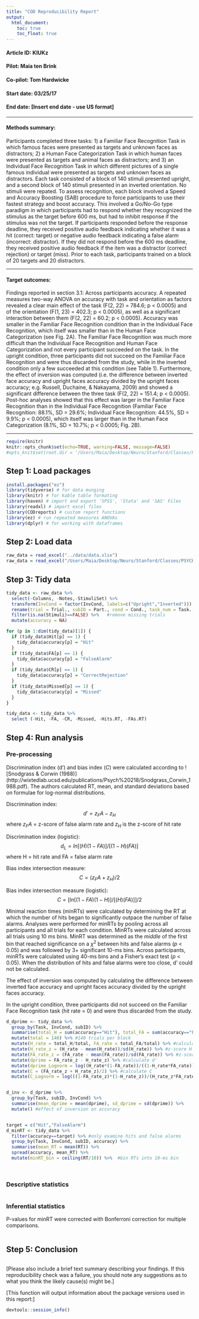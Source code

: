 ```yaml
---
title: "COD Reproducibility Report"
output:
  html_document:
    toc: true
    toc_float: true
---
```


#### Article ID: KIUKz
#### Pilot: Maia ten Brink
#### Co-pilot: Tom Hardwicke  
#### Start date: 03/25/17
#### End date: [Insert end date - use US format]   

-------

#### Methods summary: 

Participants completed three tasks: 1) a Familiar Face Recognition Task in which famous faces were presented as targets and unknown faces as distractors; 2) a Human Face Categorization Task in which human faces were presented as targets and animal faces as distractors; and 3) an Individual Face Recognition Task in which different pictures of a single famous individual were presented as targets and unknown faces as distractors. 
Each task consisted of a block of 140 stimuli presented upright, and a second block of 140 stimuli presented in an inverted orientation. No stimuli were repated.
To assess recognition, each block involved a Speed and Accuracy Boosting (SAB) procedure to force participants to use their fastest strategy and boost accuracy. This involved a Go/No-Go type paradigm in which participants had to respond whether they recognized the stimulus as the target before 600 ms, but had to inhibit response if the stimulus was not the target. If participants responded before the response deadline, they received positive audio feedback indicating whether it was a hit (correct: target) or negative audio feedback indicating a false alarm (incorrect: distractor). If they did not respond before the 600 ms deadline, they received positive audio feedback if the item was a distractor (correct rejection) or target (miss).
Prior to each task, participants trained on a block of 20 targets and 20 distractors.

------

#### Target outcomes: 

Findings reported in section 3.1: Across participants accuracy. 
A repeated measures two-way ANOVA on accuracy with task and orientation as factors revealed a clear main effect of the task (F(2, 22) = 784.6; p < 0.0005) and of the orientation (F(1, 23) = 402.3; p < 0.0005), as well as a significant interaction between them (F(2, 22) = 60.2; p < 0.0005). Accuracy was smaller in the Familiar Face Recognition condition than in the Individual Face Recognition, which itself was smaller than in the Human Face Categorization (see Fig. 2A). The Familiar Face Recognition was much more difficult than the Individual Face Recognition and Human Face Categorization and not every participant succeeded on the task. In the upright condition, three participants did not succeed on the Familiar Face Recognition and were thus discarded from the study, while in the inverted condition only a few succeeded at this condition (see Table 1). Furthermore, the effect of inversion was computed (i.e. the difference between inverted face accuracy and upright faces accuracy divided by the upright faces accuracy; e.g. Russell, Duchaine, & Nakayama, 2009) and showed a significant difference between the three task (F(2, 22) = 151.4; p < 0.0005).
Post-hoc analyses showed that this effect was larger in the Familiar Face Recognition than in the Individual Face Recognition (Familiar Face Recognition: 88.1%, SD = 29.6%; Individual Face Recognition: 44.5%, SD = 9.9%; p < 0.0005), which itself was larger than in the Human Face Categorization (8.1%, SD = 10.7%; p < 0.0005; Fig. 2B).

------

```r
require(knitr)
knitr::opts_chunk$set(echo=TRUE, warning=FALSE, message=FALSE)
#opts_knit$set(root.dir = '/Users/Maia/Desktop/Neuro/Stanford/Classes/PSYCH 254/CognitionOpenData/set_KIUKz')
```

## Step 1: Load packages

```r
install.packages("ez")
library(tidyverse) # for data munging
library(knitr) # for kable table formating
library(haven) # import and export 'SPSS', 'Stata' and 'SAS' Files
library(readxl) # import excel files
library(CODreports) # custom report functions
library(ez) # run repeated measures ANOVAs
library(dplyr) # for working with dataframes
```

## Step 2: Load data

```r
raw_data = read_excel("../data/data.xlsx")
raw_data = read_excel("/Users/Maia/Desktop/Neuro/Stanford/Classes/PSYCH 254/CognitionOpenData/set_KIUKz/data/data.xlsx")
```

## Step 3: Tidy data

```r
tidy_data <- raw_data %>%
  select(-Columns, -Notes,-StimuliSet) %>%
  transform(InvCond = factor(InvCond, labels=c("Upright","Inverted"))) %>%
  rename(trial = Trial., subID = Part., cond = Cond., task_num = Task., lat = Lat.) %>%
  filter(is.na(Stimuli)==FALSE) %>%   #remove missing trials
  mutate(accuracy = NA)

for (p in 1:dim(tidy_data)[1]) {
  if (tidy_data$Hit[p] == 1) {
    tidy_data$accuracy[p] = "Hit"
  }
  if (tidy_data$FA[p] == 1) {
    tidy_data$accuracy[p] = "FalseAlarm"
  }
  if (tidy_data$CR[p] == 1) {
    tidy_data$accuracy[p] = "CorrectRejection"
  }
  if (tidy_data$Missed[p] == 1) {
    tidy_data$accuracy[p] = "Missed"
  }
}  

tidy_data <- tidy_data %>%
  select (-Hit, -FA, -CR, -Missed, -Hits.RT, -FAs.RT)

```

## Step 4: Run analysis

### Pre-processing

Discrimination index (d') and bias index (*C*) were calculated according to ![Snodgrass & Corwin (1988)] (http://wixtedlab.ucsd.edu/publications/Psych%20218/Snodgrass_Corwin_1988.pdf). The authors calculated RT, mean, and standard deviations based on formulae for log-normal distributions. 

Discrimination index:
$$d' = z_FA - z_H$$
where $z_FA$ = z-score of false alarm rate and $z_H$ is the z-score of hit rate

Discrimination index (logistic):
$$d_L = ln{[(H)(1-FA)]/[(1-H)(FA)]}$$
where H = hit rate and FA = false alarm rate

Bias index intersection measure:
$$C = (z_FA + z_H)/2$$

Bias index intersection measure (logistic):
$$C = [ln{[(1-FA)(1-H)]/[(H)(FA)]}]/2$$

Minimal reaction times (minRTs) were calculated by determining the RT at which the number of hits began to significantly outpace the number of false alarms. Analyses were performed for minRTs by pooling across all participants and all trials for each condition. MinRTs were calculated across all trials using 10 ms bins. MinRT was determined as the *middle* of the first bin that reached significance on a $\chi^2$ between hits and false alarms (*p* < 0.05) and was followed by 3+ significant 10-ms bins. Across participants, minRTs were calculated using 40-ms bins and a Fisher's exact test (*p* < 0.05). When the distribution of hits and false alarms were too close, d' could not be calculated.

The effect of inversion was computed by calculating the difference between inverted face accuracy and upright faces accuracy divided by the upright faces accuracy.

In the upright condition, three participants did not succeed on the Familiar Face Recognition task (hit rate = 0) and were thus discarded from the study.

```r
d_dprime <- tidy_data %>%
  group_by(Task, InvCond, subID) %>%
  summarise(total_H = sum(accuracy=="Hit"), total_FA = sum(accuracy=="FalseAlarm"), total_CR = sum(accuracy=="CorrectRejection"), total_M = sum(accuracy=="Missed")) %>%
  mutate(total = 140) %>% #140 trials per block
  mutate(H_rate = total_H/total, FA_rate = total_FA/total) %>% #calculate H and FA rates
  mutate(H_rate_z = (H_rate - mean(H_rate))/sd(H_rate)) %>% #z-score H rate
  mutate(FA_rate_z = (FA_rate - mean(FA_rate))/sd(FA_rate)) %>% #z-score FA rate
  mutate(dprime = FA_rate_z - H_rate_z) %>% #calculate d'
  mutate(dprime_Lognorm = log((H_rate*(1-FA_rate))/((1-H_rate*FA_rate)))) %>% # calculate d' with lognormal distribution
  mutate(C = (FA_rate_z + H_rate_z)/2) %>% #calculate C
  mutate(C_Lognorm = log(((1-FA_rate_z)*(1-H_rate_z))/(H_rate_z*FA_rate_z))/2) #calculate C with lognormal distribution


d_inv <- d_dprime %>%
  group_by(Task, subID, InvCond) %>%
  summarise(mean_dprime = mean(dprime), sd_dprime = sd(dprime)) %>%
  mutate() #effect of inversion on accuracy


target = c("Hit","FalseAlarm")
d_minRT <- tidy_data %>%
  filter(accuracy==target) %>% #only examine hits and false alarms
  group_by(Task, InvCond, subID, accuracy) %>%
  summarise(mean_RT = mean(RT)) %>%
  spread(accuracy, mean_RT) %>%
  mutate(minRT_bin = ceiling(RT/10)) %>%  #bin RTs into 10-ms bin
  
  

```

### Descriptive statistics

```r

```

### Inferential statistics

P-values for minRT were corrected with Bonferroni correction for multiple comparisons.

```r
```

## Step 5: Conclusion

```r
```

[Please also include a brief text summary describing your findings. If this reproducibility check was a failure, you should note any suggestions as to what you think the likely cause(s) might be.]

[This function will output information about the package versions used in this report:]

```r
devtools::session_info()
```
